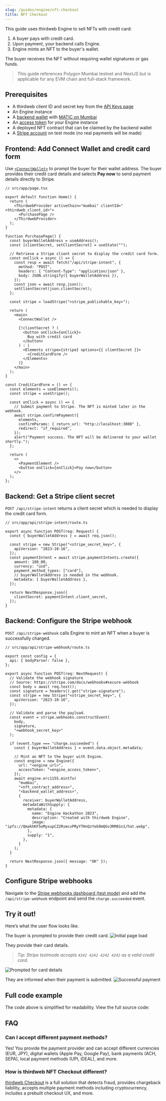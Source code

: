 ```yaml
---
slug: /guides/engine/nft-checkout
title: NFT Checkout
---
```



This guide uses thirdweb Engine to sell NFTs with credit card:

1. A buyer pays with credit card.
1. Upon payment, your backend calls Engine.
1. Engine mints an NFT to the buyer's wallet.

The buyer receives the NFT without requiring wallet signatures or gas funds.

> This guide references Polygon Mumbai testnet and NextJS but is applicable for any EVM chain and full-stack framework.

## Prerequisites

- A thirdweb client ID and secret key from the [API Keys page](https://thirdweb.com/dashboard/settings/api-keys)
- An Engine instance
- A [backend wallet](/engine/backend-wallets) with [MATIC on Mumbai](https://mumbaifaucet.com/)
- An [access token](/engine/authentication) for your Engine instance
- A deployed NFT contract that can be claimed by the backend wallet
- A [Stripe account](https://dashboard.stripe.com/register) on test mode (no real payments will be made)

## Frontend: Add Connect Wallet and credit card form

Use [`<ConnectWallet>`](https://portal.thirdweb.com/react/react.connectwallet) to prompt the buyer for their wallet address. The buyer provides their credit card details and selects **Pay now** to send payment details directly to Stripe.

```tsx
// src/app/page.tsx

export default function Home() {
  return (
    <ThirdwebProvider activeChain="mumbai" clientId="<thirdweb_client_id>">
      <PurchasePage />
    </ThirdwebProvider>
  );
}

function PurchasePage() {
  const buyerWalletAddress = useAddress();
  const [clientSecret, setClientSecret] = useState("");

  // Retrieve a Stripe client secret to display the credit card form.
  const onClick = async () => {
    const resp = await fetch("/api/stripe-intent", {
      method: "POST",
      headers: { "Content-Type": "application/json" },
      body: JSON.stringify({ buyerWalletAddress }),
    });
    const json = await resp.json();
    setClientSecret(json.clientSecret);
  };

  const stripe = loadStripe("<stripe_publishable_key>");

  return (
    <main>
      <ConnectWallet />

      {!clientSecret ? (
        <button onClick={onClick}>
          Buy with credit card
        </button>
      ) : (
        <Elements stripe={stripe} options={{ clientSecret }}>
          <CreditCardForm />
        </Elements>
      )}
    </main>
  );
}

const CreditCardForm = () => {
  const elements = useElements();
  const stripe = useStripe();

  const onClick = async () => {
    // Submit payment to Stripe. The NFT is minted later in the webhook.
    await stripe.confirmPayment({
      elements,
      confirmParams: { return_url: "http://localhost:3000" },
      redirect: "if_required",
    });
    alert("Payment success. The NFT will be delivered to your wallet shortly.");
  };

  return (
    <>
      <PaymentElement />
      <button onClick={onClick}>Pay now</button>
    </>
  );
};
```

## Backend: Get a Stripe client secret

`POST /api/stripe-intent` returns a client secret which is needed to display the credit card form.

```tsx
// src/app/api/stripe-intent/route.ts

export async function POST(req: Request) {
  const { buyerWalletAddress } = await req.json();

  const stripe = new Stripe("<stripe_secret_key>", {
    apiVersion: "2023-10-16",
  });
  const paymentIntent = await stripe.paymentIntents.create({
    amount: 100_00,
    currency: "usd",
    payment_method_types: ["card"],
    // buyerWalletAddress is needed in the webhook.
    metadata: { buyerWalletAddress },
  });

  return NextResponse.json({
    clientSecret: paymentIntent.client_secret,
  });
}
```

## Backend: Configure the Stripe webhook

`POST /api/stripe-webhook` calls Engine to mint an NFT when a buyer is successfully charged.

```tsx
// src/app/api/stripe-webhook/route.ts

export const config = {
  api: { bodyParser: false },
};

export async function POST(req: NextRequest) {
  // Validate the webhook signature
  // Source: https://stripe.com/docs/webhooks#secure-webhook
  const body = await req.text();
  const signature = headers().get("stripe-signature");
  const stripe = new Stripe("<stripe_secret_key>", {
    apiVersion: "2023-10-16",
  });

  // Validate and parse the payload.
  const event = stripe.webhooks.constructEvent(
    body,
    signature,
    "<webhook_secret_key>"
  );

  if (event.type === "charge.succeeded") {
    const { buyerWalletAddress } = event.data.object.metadata;

    // Mint an NFT to the buyer with Engine.
    const engine = new Engine({
      url: "<engine_url>",
      accessToken: "<engine_access_token>",
    });
    await engine.erc1155.mintTo(
      "mumbai",
      "<nft_contract_address>",
      "<backend_wallet_address>",
      {
        receiver: buyerWalletAddress,
        metadataWithSupply: {
          metadata: {
            name: "Engine Hackathon 2023",
            description: "Created with thirdweb Engine",
            image: "ipfs://QmakhKF5oMyxupCZ2RsmcvPRyYTHnQzYeb9mQGv3RM81n1/hat.webp",
          },
          supply: "1",
        },
      }
    );
  }

  return NextResponse.json({ message: "OK" });
}
```

## Configure Stripe webhooks

Navigate to the [Stripe webhooks dashboard (test mode)](https://dashboard.stripe.com/test/webhooks) and add the `/api/stripe-webhook` endpoint and send the `charge.succeeded` event.

## Try it out!

Here’s what the user flow looks like.

The buyer is prompted to provide their credit card.
![Initial page load](../assets/nft-checkout-1.png)

They provide their card details.
> _Tip: Stripe testmode accepts `4242 4242 4242 4242` as a valid credit card._

![Prompted for card details](../assets/nft-checkout-2.png)

They are informed when their payment is submitted.
![Successful payment](../assets/nft-checkout-3.png)

## Full code example

The code above is simplified for readability. View the full source code:

<div className="col col--12" style={{ padding: 8 }}>
  <QuickstartCard
    name="NFT checkout template"
    link="https://github.com/thirdweb-example/engine-nft-checkout"
    image="/assets/github-icon.webp"
  />
</div>

## FAQ

### Can I accept different payment methods?

Yes! You provide the payment provider and can accept different currencies (EUR, JPY), digital wallets (Apple Pay, Google Pay), bank payments (ACH, SEPA), local payment methods (UPI, iDEAL), and more.

### How is thirdweb NFT Checkout different?

[thirdweb Checkout](https://thirdweb.com/checkout) is a full solution that detects fraud, provides chargeback liability, accepts multiple payment methods including cryptocurrency, includes a prebuilt checkout UX, and more.


